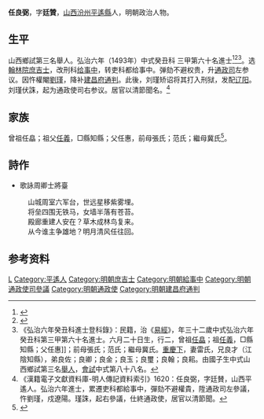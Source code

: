 {{明清人物信息框
| 姓名 = 任良弼
| 原名 =
| 圖片名稱= 
| 圖片大小 =
| 圖片說明 = 
| 最高職務 = 通政使
| 國家 = 大明 
| 爵位 =
| 籍貫 = [[山西|山西]][[汾州|汾州]][[平遙縣|平遙縣]]
| 族裔 = 
| 字號 = 
| 諡號 =
| 出生日期 = 六月二十日
| 出生地點 =
| 逝世日期 = 卒年不詳 
| 逝世地點 =
| 墓葬 =
| 配偶 = 雷氏
| 親屬 = 祖[[任義|任義]]<br>兄[[任良才|任良才]]
| 出身 =
* 弘治六年癸丑科同進士出身
| 經歷 =
| 著作 =  
}}
'''任良弼'''{{BD|1462年||？年||R}}，字'''廷贊'''，[[山西|山西]][[汾州|汾州]][[平遙縣|平遙縣]]人，明朝政治人物。

==生平==
山西鄉試第三名舉人。弘治六年（1493年）中式癸丑科<!---會試第八十八名--->三甲第六十名進士<ref>{{Cite book|title=《[[皇明贡举考|皇明贡举考]]》卷五|last=（明）[[张朝瑞|张朝瑞]]|first=|publisher=《续修四库全书》史部第828册|year=|isbn=|location=|pages=}}</ref><ref>{{Cite book|title=贡举志五种 上|last=鲁小俊，江俊伟著|first=|publisher=武汉：武汉大学出版社|year=2009|isbn=978-7-307-07043-1|location=|pages=}}</ref><ref>《弘治六年癸丑科進士登科錄》：民籍，治《[[易經|易經]]》，年三十二歲中式弘治六年癸丑科第三甲第六十名進士。六月二十日生，行二，曾祖[[任皛|任皛]]；祖[[任義|任義]]，□縣知縣；父任惠]]；前母張氏；范氏；繼母冀氏。[[重慶下|重慶下]]，妻雷氏，兄良才（江陰知縣），弟良佐；良卿；良金；良玉；良璽；良翰；良耜。由國子生中式山西鄉試第三名[[舉人|舉人]]，[[會試|會試]]中式第八十八名。</ref>。选[[翰林院|翰林院]][[庶吉士|庶吉士]]，改刑科[[给事中|给事中]]，转吏科都给事中。弹劾不避权贵，升[[通政司|通政司]]左参议。因忤權閹[[劉瑾|劉瑾]]，降补[[建昌府|建昌府]][[通判|通判]]。此後，刘瑾矫诏将其打入刑狱，发配[[辽阳|辽阳]]。刘瑾伏誅，起为通政使司右参议。居官以清節聞名。<ref>《漢籍電子文獻資料庫-明人傳記資料索引》1620：任良弼，字廷賛，山西平遙人。弘治六年進士，累遷吏科都給事中，彈劾不避權貴，陞通政司左參議，忤劉瑾，戍遼陽。瑾誅，起右參議，仕終通政使，居官以清節聞。</ref>

== 家族 ==
曾祖任皛；祖父[[任義|任義]]，□縣知縣；父任惠，前母張氏；范氏；繼母冀氏<ref>{{Cite book|title=天一阁藏明代科举录选刊 登科录 点校本|last=龚延明主编|first=|publisher=宁波出版社|year=2016|isbn=978-7-5526-2320-8|location=宁波|pages=|quote=《天一閣藏明代科舉錄選刊.登科錄》之《弘治六年癸丑科進士登科錄》}}</ref>。

==詩作==
*歌詠周卿士將臺
:山城周室六军台，世远星移紫雾埋。
:将垒四围无铁马，女墙半落有苍苔。
:殿廊重建人安在？草木成林鸟复来。
:从今谁主争雄地？明月清风任往回。

== 参考资料 ==
{{reflist}}

{{弘治六年癸丑科殿试金榜}}

{{Authority control}}

{{DEFAULTSORT:Ren任}}
[[Category:任姓|L]]
[[Category:平遙人|Category:平遙人]]
[[Category:明朝庶吉士|Category:明朝庶吉士]]
[[Category:明朝給事中|Category:明朝給事中]]
[[Category:明朝通政使司參議|Category:明朝通政使司參議]]
[[Category:明朝通政使|Category:明朝通政使]]
[[Category:明朝建昌府通判|Category:明朝建昌府通判]]